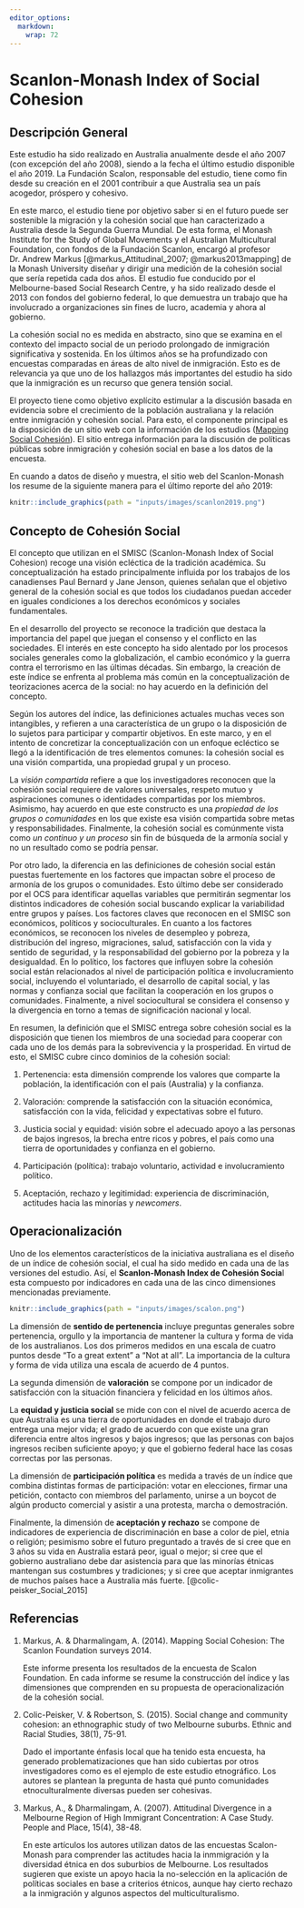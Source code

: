 ```yaml
---
editor_options:
  markdown:
    wrap: 72
---
```


# Scanlon-Monash Index of Social Cohesion

## Descripción General

Este estudio ha sido realizado en Australia anualmente desde el año 2007 (con excepción del año 2008), siendo a la fecha el último estudio disponible el año 2019. La Fundación Scalon, responsable del estudio, tiene como fin desde
su creación en el 2001 contribuir a que Australia sea un país acogedor,
próspero y cohesivo.

En este marco, el estudio tiene por objetivo saber si en el futuro puede ser sostenible la migración y la cohesión social que han caracterizado a Australia desde la Segunda Guerra Mundial. De esta forma, el Monash Institute for the Study of Global Movements y el Australian Multicultural Foundation, con fondos de la Fundación Scanlon, encargó al profesor Dr. Andrew Markus [@markus_Attitudinal_2007; @markus2013mapping] de la Monash University diseñar y dirigir una medición de la cohesión social que sería repetida cada dos años. El estudio fue conducido por el Melbourne-based Social Research Centre, y ha sido realizado desde el 2013 con fondos del gobierno federal, lo que demuestra un trabajo que ha involucrado a organizaciones sin fines de lucro, academia y ahora al gobierno.

La cohesión social no es medida en abstracto, sino que se examina en el contexto del impacto social de un periodo prolongado de inmigración significativa y sostenida. En los últimos años se ha profundizado con encuestas comparadas en áreas de alto nivel de inmigración. Esto es de relevancia ya que uno de los hallazgos más importantes del estudio ha sido que la inmigración es un recurso que genera tensión social.

El proyecto tiene como objetivo explícito estimular a la discusión basada en evidencia sobre el crecimiento de la población australiana y la relación entre inmigración y cohesión social. Para esto, el componente principal es la disposición de un sitio web con la información de los estudios ([Mapping Social Cohesión](https://scanlonfoundation.org.au/mapping-social-cohesion/)). El sitio entrega información para la discusión de políticas públicas sobre inmigración y cohesión social en base a los datos de la encuesta.

En cuando a datos de diseño y muestra, el sitio web del Scanlon-Monash los resume de la siguiente manera para el último reporte del año 2019:

```r
knitr::include_graphics(path = "inputs/images/scanlon2019.png")
```

## Concepto de Cohesión Social

El concepto que utilizan en el SMISC (Scanlon-Monash Index of Social Cohesion) recoge una visión ecléctica de la tradición académica. Su conceptualización ha estado principalmente influida por los trabajos de los canadienses Paul Bernard y Jane Jenson, quienes señalan que el objetivo general de la cohesión social es que todos los ciudadanos puedan acceder en iguales condiciones a los derechos económicos y sociales fundamentales.

En el desarrollo del proyecto se reconoce la tradición que destaca la importancia del papel que juegan el consenso y el conflicto en las sociedades. El interés en este concepto ha sido alentado por los procesos sociales generales como la globalización, el cambio económico y la guerra contra el terrorismo en las últimas décadas. Sin embargo, la creación de este índice se enfrenta al problema más común en la conceptualización de teorizaciones acerca de la social: no hay acuerdo en la definición del concepto.

Según los autores del índice, las definiciones actuales muchas veces son intangibles, y refieren a una característica de un grupo o la disposición de lo sujetos para participar y compartir objetivos. En este marco, y en el intento de concretizar la conceptualización con un enfoque ecléctico se llegó a la identificación de tres elementos comunes: la cohesión social es una visión compartida, una propiedad grupal y un proceso.

La _visión compartida_ refiere a que los investigadores reconocen que la cohesión social requiere de valores universales, respeto mutuo y aspiraciones comunes o identidades compartidas por los miembros. Asimismo, hay acuerdo en que este constructo es una _propiedad de los grupos o comunidades_ en los que existe esa visión compartida sobre metas y responsabilidades. Finalmente, la cohesión social es comúnmente vista como _un continuo y un proceso_ sin fin de búsqueda de la armonía social y no un resultado como se podría pensar.

Por otro lado, la diferencia en las definiciones de cohesión social están puestas fuertemente en los factores que impactan sobre el proceso de armonía de los grupos o comunidades. Esto último debe ser considerado por el OCS para identificar aquellas variables que permitirán segmentar los distintos indicadores de cohesión social buscando explicar la variabilidad entre grupos y países. Los factores claves que reconocen en el SMISC son económicos, políticos y socioculturales. En cuanto a los factores económicos, se reconocen los niveles de desempleo y pobreza, distribución del ingreso, migraciones, salud, satisfacción con la vida y sentido de seguridad, y la responsabilidad del gobierno por la pobreza y la desigualdad. En lo político, los factores que influyen sobre la cohesión social están relacionados al nivel de participación política e involucramiento social, incluyendo el voluntariado, el desarrollo de capital social, y las normas y confianza social que facilitan la cooperación en los grupos o comunidades. Finalmente, a nivel sociocultural se considera el consenso y la divergencia en torno a temas de significación nacional y local.

En resumen, la definición que el SMISC entrega sobre cohesión social es la disposición que tienen los miembros de una sociedad para cooperar con cada uno de los demás para la sobrevivencia y la prosperidad. En virtud de esto, el SMISC cubre cinco dominios de la cohesión social:

1.  Pertenencia: esta dimensión comprende los valores que comparte la población, la identificación con el país (Australia) y la confianza.

2.  Valoración: comprende la satisfacción con la situación económica, satisfacción con la vida, felicidad y expectativas sobre el futuro.

3.  Justicia social y equidad: visión sobre el adecuado apoyo a las personas de bajos ingresos, la brecha entre ricos y pobres, el país como una tierra de oportunidades y confianza en el gobierno.

4.  Participación (política): trabajo voluntario, actividad e involucramiento político.

5.  Aceptación, rechazo y legitimidad: experiencia de discriminación, actitudes hacia las minorías y *newcomers*.

## Operacionalización

Uno de los elementos característicos de la iniciativa australiana es el diseño de un índice de cohesión social, el cual ha sido medido en cada una de las versiones del estudio. Así, el **Scanlon-Monash Index de Cohesión Socia**l esta compuesto por indicadores en cada una de las cinco dimensiones mencionadas previamente.

```r
knitr::include_graphics(path = "inputs/images/scalon.png")
```

La dimensión de  **sentido de pertenencia** incluye preguntas generales sobre pertenencia, orgullo y la importancia de mantener la cultura y forma de vida de los australianos. Los dos primeros medidos en una escala de cuatro puntos desde "To a great extent" a "Not at all". La importancia de la cultura y forma de vida utiliza una escala de acuerdo de 4 puntos.

La segunda dimensión de **valoración** se compone por un indicador de satisfacción con la situación financiera y felicidad en los últimos años.

La **equidad y justicia social** se mide con con el nivel de acuerdo acerca de que Australia es una tierra de oportunidades en donde el trabajo duro entrega una mejor vida; el grado de acuerdo con que existe una gran diferencia entre altos ingresos y bajos ingresos; que las personas con bajos ingresos reciben suficiente apoyo; y que el gobierno federal hace las cosas correctas por las personas.

La dimensión de **participación política** es medida a través de un índice que combina distintas formas de participación: votar en elecciones, firmar una petición, contacto con miembros del parlamento, unirse a un boycot de algún producto comercial y asistir a una protesta, marcha o demostración.

Finalmente, la dimensión de **aceptación y rechazo** se compone de indicadores de experiencia de discriminación en base a color de piel, etnia o religión; pesimismo sobre el futuro preguntado a través de si cree que en 3 años su vida en Australia estará peor, igual o mejor; si cree que el gobierno australiano debe dar asistencia para que las minorías étnicas mantengan sus costumbres y tradiciones; y si cree que aceptar inmigrantes de muchos países hace a Australia más fuerte. [@colic-peisker_Social_2015]


## Referencias

1.  Markus, A. & Dharmalingam, A. (2014). Mapping Social Cohesion: The
    Scanlon Foundation surveys 2014.

    Este informe presenta los resultados de la encuesta de Scalon Foundation. En cada informe se resume la construcción del índice y las dimensiones que comprenden en su propuesta de operacionalización de la cohesión social.

2.  Colic-Peisker, V. & Robertson, S. (2015). Social change and
    community cohesion: an ethnographic study of two Melbourne suburbs.
    Ethnic and Racial Studies, 38(1), 75-91.

    Dado el importante énfasis local que ha tenido esta encuesta, ha
    generado problematizaciones que han sido cubiertas por otros
    investigadores como es el ejemplo de este estudio etnográfico. Los
    autores se plantean la pregunta de hasta qué punto comunidades
    etnoculturalmente diversas pueden ser cohesivas.

3.  Markus, A., & Dharmalingam, A. (2007). Attitudinal Divergence in a
    Melbourne Region of High Immigrant Concentration: A Case Study.
    People and Place, 15(4), 38-48.

    En este artículos los autores utilizan datos de las encuestas
    Scalon-Monash para comprender las actitudes hacia la inmmigración y
    la diversidad étnica en dos suburbios de Melbourne. Los resultados
    sugieren que existe un apoyo hacia la no-selección en la aplicación
    de políticas sociales en base a criterios étnicos, aunque hay cierto
    rechazo a la inmigración y algunos aspectos del multiculturalismo.
